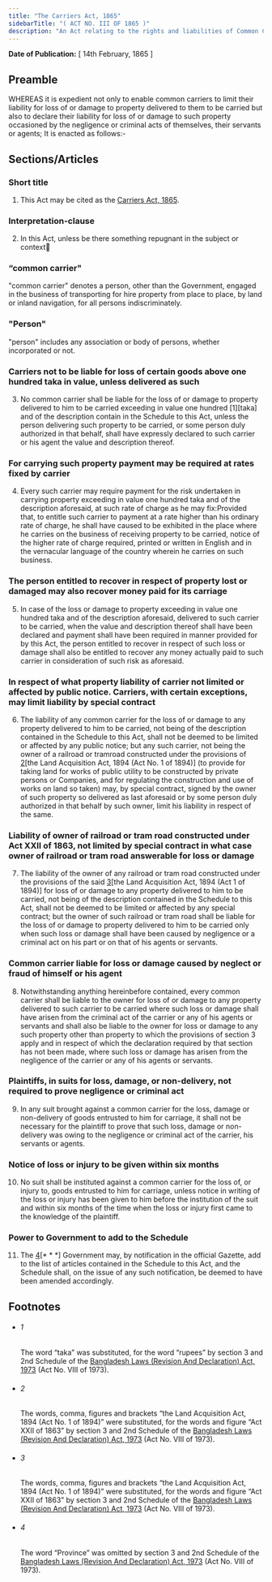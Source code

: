 ```yaml
---
title: "The Carriers Act, 1865"
sidebarTitle: "( ACT NO. III OF 1865 )"
description: "An Act relating to the rights and liabilities of Common Carriers."
---
```


**Date of Publication:** [ 14th February, 1865 ]

## Preamble

WHEREAS it is expedient not only to enable common carriers to limit their liability for loss of or damage to property delivered to them to be carried but also to declare their liability for loss of or damage to such property occasioned by the negligence or criminal acts of themselves, their servants or agents; It is enacted as follows:-

## Sections/Articles

### Short title

1. This Act may be cited as the [Carriers Act, 1865](/act-15.html "Carriers Act, 1865").

### Interpretation-clause

2. In this Act, unless be there something repugnant in the subject or context

### “common carrier"

"common carrier" denotes a person, other than the Government, engaged in the business of transporting for hire property from place to place, by land or inland navigation, for all persons indiscriminately.

### "Person"

"person" includes any association or body of persons, whether incorporated or not.

### Carriers not to be liable for loss of certain goods above one hundred taka in value, unless delivered as such

3. No common carrier shall be liable for the loss of or damage to property delivered to him to be carried exceeding in value one hundred [1][taka] and of the description contain in the Schedule to this Act, unless the person delivering such property to be carried, or some person duly authorized in that behalf, shall have expressly declared to such carrier or his agent the value and description thereof.

### For carrying such property payment may be required at rates fixed by carrier

4. Every such carrier may require payment for the risk undertaken in carrying property exceeding in value one hundred taka and of the description aforesaid, at such rate of charge as he may fix:Provided that, to entitle such carrier to payment at a rate higher than his ordinary rate of charge, he shall have caused to be exhibited in the place where he carries on the business of receiving property to be carried, notice of the higher rate of charge required, printed or written in English and in the vernacular language of the country wherein he carries on such business.

### The person entitled to recover in respect of property lost or damaged may also recover money paid for its carriage

5. In case of the loss or damage to property exceeding in value one hundred taka and of the description aforesaid, delivered to such carrier to be carried, when the value and description thereof shall have been declared and payment shall have been required in manner provided for by this Act, the person entitled to recover in respect of such loss or damage shall also be entitled to recover any money actually paid to such carrier in consideration of such risk as aforesaid.

### In respect of what property liability of carrier not limited or affected by public notice. Carriers, with certain exceptions, may limit liability by special contract

6. The liability of any common carrier for the loss of or damage to any property delivered to him to be carried, not being of the description contained in the Schedule to this Act, shall not be deemed to be limited or affected by any public notice; but any such carrier, not being the owner of a railroad or tramroad constructed under the provisions of [2](1)[the Land Acquisition Act, 1894 (Act No. 1 of 1894)] (to provide for taking land for works of public utility to be constructed by private persons or Companies, and for regulating the construction and use of works on land so taken) may, by special contract, signed by the owner of such property so delivered as last aforesaid or by some person duly authorized in that behalf by such owner, limit his liability in respect of the same.

### Liability of owner of railroad or tram road constructed under Act XXII of 1863, not limited by special contract in what case owner of railroad or tram road answerable for loss or damage

7. The liability of the owner of any railroad or tram road constructed under the provisions of the said [3](1)[the Land Acquisition Act, 1894 (Act 1 of 1894)] for loss of or damage to any property delivered to him to be carried, not being of the description contained in the Schedule to this Act, shall not be deemed to be limited or affected by any special contract; but the owner of such railroad or tram road shall be liable for the loss of or damage to property delivered to him to be carried only when such loss or damage shall have been caused by negligence or a criminal act on his part or on that of his agents or servants.

### Common carrier liable for loss or damage caused by neglect or fraud of himself or his agent

8. Notwithstanding anything hereinbefore contained, every common carrier shall be liable to the owner for loss of or damage to any property delivered to such carrier to be carried where such loss or damage shall have arisen from the criminal act of the carrier or any of his agents or servants and shall also be liable to the owner for loss or damage to any such property other than property to which the provisions of section 3 apply and in respect of which the declaration required by that section has not been made, where such loss or damage has arisen from the negligence of the carrier or any of his agents or servants.

### Plaintiffs, in suits for loss, damage, or non-delivery, not required to prove negligence or criminal act

9. In any suit brought against a common carrier for the loss, damage or non-delivery of goods entrusted to him for carriage, it shall not be necessary for the plaintiff to prove that such loss, damage or non-delivery was owing to the negligence or criminal act of the carrier, his servants or agents.

### Notice of loss or injury to be given within six months

10. No suit shall be instituted against a common carrier for the loss of, or injury to, goods entrusted to him for carriage, unless notice in writing of the loss or injury has been given to him before the institution of the suit and within six months of the time when the loss or injury first came to the knowledge of the plaintiff.

### Power to Government to add to the Schedule

11. The [4](1)[\* \* \*] Government may, by notification in the official Gazette, add to the list of articles contained in the Schedule to this Act, and the Schedule shall, on the issue of any such notification, be deemed to have been amended accordingly.

## Footnotes

- ###### 1

  The word “taka” was substituted, for the word “rupees” by section 3 and 2nd Schedule of the [Bangladesh Laws (Revision And Declaration) Act, 1973](/act-430.html "Bangladesh Laws (Revision And Declaration) Act, 1973") (Act No. VIII of 1973).

- ###### 2

  The words, comma, figures and brackets “the Land Acquisition Act, 1894 (Act No. 1 of 1894)” were substituted, for the words and figure “Act XXII of 1863” by section 3 and 2nd Schedule of the [Bangladesh Laws (Revision And Declaration) Act, 1973](/act-430.html "Bangladesh Laws (Revision And Declaration) Act, 1973") (Act No. VIII of 1973).

- ###### 3

  The words, comma, figures and brackets “the Land Acquisition Act, 1894 (Act No. 1 of 1894)” were substituted, for the words and figure “Act XXII of 1863” by section 3 and 2nd Schedule of the [Bangladesh Laws (Revision And Declaration) Act, 1973](/act-430.html "Bangladesh Laws (Revision And Declaration) Act, 1973") (Act No. VIII of 1973).

- ###### 4

  The word “Province” was omitted by section 3 and 2nd Schedule of the [Bangladesh Laws (Revision And Declaration) Act, 1973](/act-430.html "Bangladesh Laws (Revision And Declaration) Act, 1973") (Act No. VIII of 1973).
